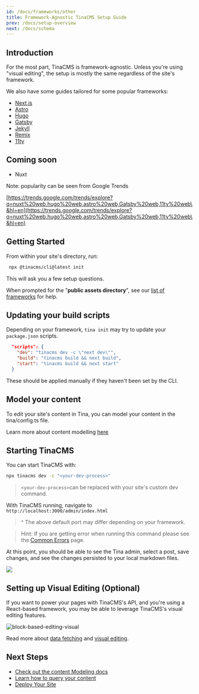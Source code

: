 ```yaml
---
id: /docs/frameworks/other
title: Framework-Agnostic TinaCMS Setup Guide
prev: /docs/setup-overview
next: /docs/schema
---
```


## Introduction

For the most part, TinaCMS is framework-agnostic. Unless you're using "visual editing", the setup is mostly the same regardless of the site's framework.

We also have some guides tailored for some popular frameworks:

- [Next.js](/docs/frameworks/next/overview)
- [Astro](/docs/frameworks/astro/)
- [Hugo](/docs/frameworks/hugo/)
- [Gatsby](/docs/frameworks/gatsby/)
- [Jekyll](/docs/frameworks/jekyll/)
- [Remix](/docs/frameworks/remix/)
- [11ty](/docs/frameworks/11ty/)

## Coming soon

* Nuxt

Note: popularity can be seen from Google Trends

[https://trends.google.com/trends/explore?q=nuxt%20web,hugo%20web,astro%20web,Gatsby%20web,11ty%20web\&hl=en](https://trends.google.com/trends/explore?q=nuxt%20web,hugo%20web,astro%20web,Gatsby%20web,11ty%20web\&hl=en)

## Getting Started

From within your site's directory, run:

```bash
 npx @tinacms/cli@latest init
```

This will ask you a few setup questions.

When prompted for the "**public assets directory**", see our [list of frameworks](/docs/integration/frameworks/) for help.

## Updating your build scripts

Depending on your framework, `tina init` may try to update your `package.json` scripts.

```json
  "scripts": {
    "dev": "tinacms dev -c \"next dev\"",
    "build": "tinacms build && next build",
    "start": "tinacms build && next start"
  }
```

These should be applied manually if they haven't been set by the CLI.

## Model your content

To edit your site's content in Tina, you can model your content in the tina/config.ts file.

Learn more about content modelling [here](/docs/schema/)

## Starting TinaCMS

You can start TinaCMS with:

```bash
npx tinacms dev -c "<your-dev-process>"
```

> `<your-dev-process>`can be replaced with your site's custom dev command.

With TinaCMS running, navigate to `http://localhost:3000/admin/index.html`

> ^ The above default port may differ depending on your framework.

> Hint: If you are getting error when running this command please see the [Common Errors](/docs/forestry/common-errors) page.

At this point, you should be able to see the Tina admin, select a post, save changes, and see the changes persisted to your local markdown files.

![](/img/hugo-tina-admin-screenshot.png)

## Setting up Visual Editing (Optional)

If you want to power your pages with TinaCMS's API, and you're using a React-based framework, you may be able to leverage TinaCMS's visual editing features.

![block-based-editing-visual](/gif/blocks.gif)

Read more about [data fetching](/docs/features/data-fetching/) and [visual editing](/docs/contextual-editing/overview/).

## Next Steps

- [Check out the content Modeling docs](/docs/schema/)
- [Learn how to query your content](/docs/features/data-fetching/)
- [Deploy Your Site](/docs/tina-cloud)
